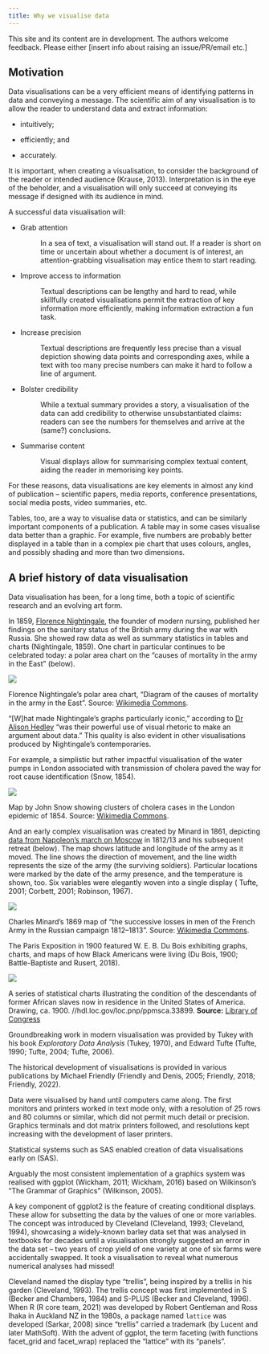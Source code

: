 ```yaml
---
title: Why we visualise data
---
```


::: {.callout-warning appearance="simple"}
This site and its content are in development. The authors welcome feedback. Please either \[insert info about raising an issue/PR/email etc.\]
:::

## Motivation

Data visualisations can be a very efficient means of identifying patterns in data and conveying a message. The scientific aim of any visualisation is to allow the reader to understand data and extract information:

-   intuitively;

-   efficiently; and

-   accurately. 

It is important, when creating a visualisation, to consider the background of the reader or intended audience (Krause, 2013). Interpretation is in the eye of the beholder, and a visualisation will only succeed at conveying its message if designed with its audience in mind.

A successful data visualisation will:

-   

    Grab attention

    :   In a sea of text, a visualisation will stand out. If a reader is short on time or uncertain about whether a document is of interest, an attention-grabbing visualisation may entice them to start reading.

-   

    Improve access to information

    :   Textual descriptions can be lengthy and hard to read, while skillfully created visualisations permit the extraction of key information more efficiently, making information extraction a fun task.

-   

    Increase precision

    :   Textual descriptions are frequently less precise than a visual depiction showing data points and corresponding axes, while a text with too many precise numbers can make it hard to follow a line of argument.

-   

    Bolster credibility

    :   While a textual summary provides a story, a visualisation of the data can add credibility to otherwise unsubstantiated claims: readers can see the numbers for themselves and arrive at the (same?) conclusions.

-   

    Summarise content

    :   Visual displays allow for summarising complex textual content, aiding the reader in memorising key points.

For these reasons, data visualisations are key elements in almost any kind of publication -- scientific papers, media reports, conference presentations, social media posts, video summaries, etc.

Tables, too, are a way to visualise data or statistics, and can be similarly important components of a publication. A table may in some cases visualise data better than a graphic. For example, five numbers are probably better displayed in a table than in a complex pie chart that uses colours, angles, and possibly shading and more than two dimensions. 

## A brief history of data visualisation

Data visualisation has been, for a long time, both a topic of scientific research and an evolving art form.

In 1859, [Florence Nightingale](https://en.wikipedia.org/wiki/Florence_Nightingale), the founder of modern nursing, published her findings on the sanitary status of the British army during the war with Russia. She showed raw data as well as summary statistics in tables and charts (Nightingale, 1859). One chart in particular continues to be celebrated today: a polar area chart on the "causes of mortality in the army in the East" (below).

[![](images/Nightingale-mortality.jpg)](images/Nightingale-mortality.jpg)

::: figure-caption
Florence Nightingale's polar area chart, "Diagram of the causes of mortality in the army in the East". Source: [Wikimedia Commons](https://commons.wikimedia.org/wiki/File:Nightingale-mortality.jpg).
:::

"\[W\]hat made Nightingale's graphs particularly iconic," according to [Dr Alison Hedley](https://academic.oup.com/jrssig/article/17/2/26/7029585) "was their powerful use of visual rhetoric to make an argument about data." This quality is also evident in other visualisations produced by Nightingale's contemporaries.

For example, a simplistic but rather impactful visualisation of the water pumps in London associated with transmission of cholera paved the way for root cause identification (Snow, 1854).

[![](images/Snow-cholera-map.jpg)](images/Snow-cholera-map.jpg)

::: figure-caption
Map by John Snow showing clusters of cholera cases in the London epidemic of 1854. Source: [Wikimedia Commons](https://en.wikipedia.org/wiki/File:Snow-cholera-map-1.jpg).
:::

And an early complex visualisation was created by Minard in 1861, depicting [data from Napoleon's march on Moscow](https://academic.oup.com/jrssig/article/5/3/133/7029764) in 1812/13 and his subsequent retreat (below). The map shows latitude and longitude of the army as it moved. The line shows the direction of movement, and the line width represents the size of the army (the surviving soldiers). Particular locations were marked by the date of the army presence, and the temperature is shown, too. Six variables were elegantly woven into a single display ( Tufte, 2001; Corbett, 2001; Robinson, 1967).

[![](images/minard.png)](images/minard.png)

::: figure-caption
Charles Minard's 1869 map of "the successive losses in men of the French Army in the Russian campaign 1812--1813". Source: [Wikimedia Commons](https://en.wikipedia.org/wiki/File:Minard.png).
:::

The Paris Exposition in 1900 featured W. E. B. Du Bois exhibiting graphs, charts, and maps of how Black Americans were living (Du Bois, 1900; Battle-Baptiste and Rusert, 2018).

[![](images/du-bois.jpg)](images/du-bois.jpg)

::: figure-caption
A series of statistical charts illustrating the condition of the descendants of former African slaves now in residence in the United States of America. Drawing, ca. 1900. //hdl.loc.gov/loc.pnp/ppmsca.33899. **Source:** [Library of Congress](https://blogs.loc.gov/picturethis/2014/02/du-boiss-american-negro-exhibit-for-the-1900-paris-exposition/)
:::

Groundbreaking work in modern visualisation was provided by Tukey with his book *Exploratory Data Analysis* (Tukey, 1970), and Edward Tufte (Tufte, 1990; Tufte, 2004; Tufte, 2006).

The historical development of visualisations is provided in various publications by Michael Friendly (Friendly and Denis, 2005; Friendly, 2018; Friendly, 2022).

Data were visualised by hand until computers came along. The first monitors and printers worked in text mode only, with a resolution of 25 rows and 80 columns or similar, which did not permit much detail or precision. Graphics terminals and dot matrix printers followed, and resolutions kept increasing with the development of laser printers.

Statistical systems such as SAS enabled creation of data visualisations early on (SAS).

Arguably the most consistent implementation of a graphics system was realised with ggplot (Wickham, 2011; Wickham, 2016) based on Wilkinson's "The Grammar of Graphics" (Wilkinson, 2005).

A key component of ggplot2 is the feature of creating conditional displays. These allow for subsetting the data by the values of one or more variables. The concept was introduced by Cleveland (Cleveland, 1993; Cleveland, 1994), showcasing a widely-known barley data set that was analysed in textbooks for decades until a visualisation strongly suggested an error in the data set -- two years of crop yield of one variety at one of six farms were accidentally swapped. It took a visualisation to reveal what numerous numerical analyses had missed!

Cleveland named the display type "trellis", being inspired by a trellis in his garden (Cleveland, 1993). The trellis concept was first implemented in S (Becker and Chambers, 1984) and S-PLUS (Becker and Cleveland, 1996). When R (R core team, 2021) was developed by Robert Gentleman and Ross Ihaka in Auckland NZ in the 1980s, a package named `lattice` was developed (Sarkar, 2008) since "trellis" carried a trademark (by Lucent and later MathSoft). With the advent of ggplot, the term faceting (with functions facet_grid and facet_wrap) replaced the "lattice" with its "panels".
